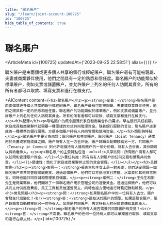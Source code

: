 ```yaml
---
title: "聯名賬户"
slug: "/learn/joint-account-100725"
id: "100725"
hide_table_of_contents: true
---
```



# 聯名賬户

<ArticleMeta id={100725} updatedAt={'2023-09-25 22:58:51'} alias={`[]`} />
<div className='border-solid border-b border-t-0 my-4 border-[var(--ifm-color-gray-300)]' />

聯名賬户是由兩個或更多個人共享的銀行或經紀賬户。聯名賬户最有可能被親屬、夫妻或商業夥伴使用，他們之間具有一定的熟悉和信任度。聯名賬户的功能類似於標準賬户，例如支票或儲蓄賬户，並允許賬户上列名的任何人訪問其資金。所有的所有者都可以取款、填寫支票和進行在線支付。

<AIContent content={`<h2>聯名賬户</h2><p><strong>定義：</strong>聯名賬户是由兩個或更多個人共享的銀行或經紀賬户。聯名賬户最有可能被親屬、夫妻或商業夥伴使用，他們之間具有一定的熟悉和信任度。聯名賬户的功能類似於標準賬户，例如支票或儲蓄賬户，並允許賬户上列名的任何人訪問其資金。所有的所有者都可以取款、填寫支票和進行在線支付。</p><h3>起源</h3><p>聯名賬户的概念起源於家庭和商業合作的需求。早在銀行系統初期，家庭成員和商業夥伴就需要一種便捷的方式共同管理資金。隨着銀行服務的普及，聯名賬户逐漸成為一種標準的銀行服務，方便多個賬户持有人共同管理和使用資金。</p><h3>類別與特點</h3><p>聯名賬户主要分為兩類：聯合賬户和共同賬户。聯合賬户（Joint Tenancy）通常用於夫妻或家庭成員之間，賬户持有人在一方去世後，賬户餘額自動轉移給另一方。共同賬户（Tenancy in Common）則允許每個持有人擁有賬户的一部分份額，持有人去世後，其份額可以傳給繼承人。</p><p>聯名賬户的主要特點包括：<ul><li>共享訪問：所有賬户持有人都可以訪問和管理賬户資金。</li><li>責任共擔：所有持有人對賬户的任何交易和債務共同負責。</li><li>便捷性：簡化了家庭或商業夥伴之間的資金管理。</li></ul></p><h3>具體案例</h3><p><strong>案例一：</strong>張先生和李女士是一對夫妻，他們決定開設一個聯名賬户來共同管理家庭開支。通過這個賬户，他們可以方便地支付房租、水電費和其他日常開支，同時也能共同存儲和管理家庭儲蓄。</p><p><strong>案例二：</strong>王先生和劉先生是商業夥伴，他們開設了一個聯名賬户用於管理公司的運營資金。通過這個賬户，他們可以共同支付供應商費用、員工工資和其他運營開支，同時也能方便地進行財務記錄和報税。</p><h3>常見問題</h3><p><strong>問：</strong>如果聯名賬户中的一位持有人去世，賬户會發生什麼變化？<br/><strong>答：</strong>這取決於賬户的類型。如果是聯合賬户，賬户餘額會自動轉移給另一位持有人。如果是共同賬户，去世持有人的份額會傳給其繼承人。</p><p><strong>問：</strong>聯名賬户的持有人是否需要共同簽署所有交易？<br/><strong>答：</strong>不需要。聯名賬户的任何一位持有人都可以單獨進行取款、填寫支票和進行在線支付。</p>`} id={100725} />
